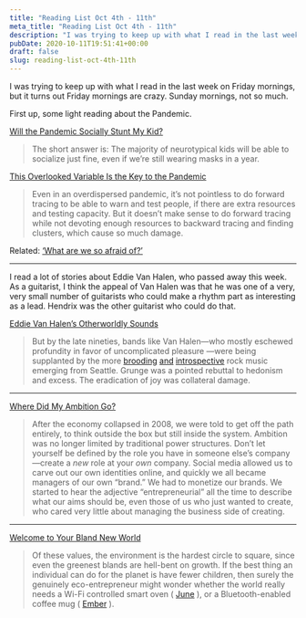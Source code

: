```yaml
---
title: "Reading List Oct 4th - 11th"
meta_title: "Reading List Oct 4th - 11th"
description: "I was trying to keep up with what I read in the last week on Friday mornings, but it turns out Friday mornings are crazy. Sunday mornings, not so much."
pubDate: 2020-10-11T19:51:41+00:00
draft: false
slug: reading-list-oct-4th-11th
---
```


I was trying to keep up with what I read in the last week on Friday mornings, but it turns out Friday mornings are crazy. Sunday mornings, not so much.

First up, some light reading about the Pandemic.

[Will the Pandemic Socially Stunt My Kid?](https://www.nytimes.com/2020/09/30/parenting/coronavirus-masks-kids-socialization.html?surface=home-living-vi&fellback=false&req_id=140345519&algo=identity&imp_id=655824045&action=click&module=Smarter%20Living&pgtype=Homepage)

> The short answer is: The majority of neurotypical kids will be able to socialize just fine, even if we’re still wearing masks in a year.

[This Overlooked Variable Is the Key to the Pandemic](https://www.theatlantic.com/health/archive/2020/09/k-overlooked-variable-driving-pandemic/616548/)

> Even in an overdispersed pandemic, it’s not pointless to do forward tracing to be able to warn and test people, if there are extra resources and testing capacity. But it doesn’t make sense to do forward tracing while not devoting enough resources to backward tracing and finding clusters, which cause so much damage.

Related: [‘What are we so afraid of?’](https://www.washingtonpost.com/nation/2020/10/10/coronavirus-denier-sick-spreader/?arc404=true)

---

I read a lot of stories about Eddie Van Halen, who passed away this week. As a guitarist, I think the appeal of Van Halen was that he was one of a very, very small number of guitarists who could make a rhythm part as interesting as a lead. Hendrix was the other guitarist who could do that.

[Eddie Van Halen’s Otherworldly Sounds](https://www.newyorker.com/culture/postscript/eddie-van-halens-otherworldly-sounds)

> But by the late nineties, bands like Van Halen—who mostly eschewed profundity in favor of uncomplicated pleasure —were being supplanted by the more [brooding](https://www.youtube.com/watch?v=Nco_kh8xJDs) [and](https://www.youtube.com/watch?v=ySzrJ4GRF7s) [introspective](https://www.youtube.com/watch?v=tkbgtVFlyCQ) rock music emerging from Seattle. Grunge was a pointed rebuttal to hedonism and excess. The eradication of joy was collateral damage.

---

[Where Did My Ambition Go?](https://gen.medium.com/where-did-my-ambition-go-c800ab4ad01d)

> After the economy collapsed in 2008, we were told to get off the path entirely, to think outside the box but still inside the system. Ambition was no longer limited by traditional power structures. Don’t let yourself be defined by the role you have in someone else’s company—create a _new_ role at your _own_ company. Social media allowed us to carve out our own identities online, and quickly we all became managers of our own “brand.” We had to monetize our brands. We started to hear the adjective “entrepreneurial” all the time to describe what our aims should be, even those of us who just wanted to create, who cared very little about managing the business side of creating.

---

[Welcome to Your Bland New World](https://www.bloomberg.com/opinion/articles/2020-09-07/welcome-to-your-bland-new-world-of-consumer-capitalism)

> Of these values, the environment is the hardest circle to square, since even the greenest blands are hell-bent on growth. If the best thing an individual can do for the planet is have fewer children, then surely the genuinely eco-entrepreneur might wonder whether the world really needs a Wi-Fi controlled smart oven ( [June](https://juneoven.com/) ), or a Bluetooth-enabled coffee mug ( [Ember](https://ember.com/) ).
